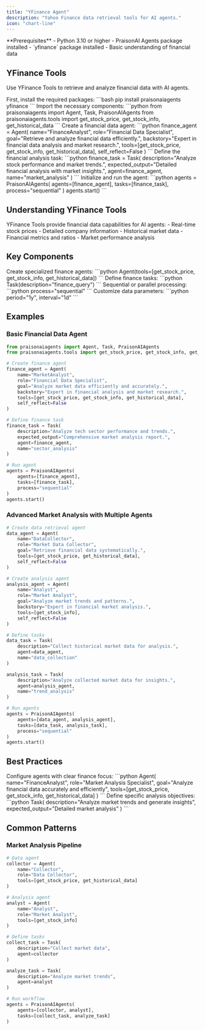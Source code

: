 ```yaml
---
title: "YFinance Agent"
description: "Yahoo Finance data retrieval tools for AI agents."
icon: "chart-line"
---
```


<Note>
  **Prerequisites**
  - Python 3.10 or higher
  - PraisonAI Agents package installed
  - `yfinance` package installed
  - Basic understanding of financial data
</Note>

## YFinance Tools

Use YFinance Tools to retrieve and analyze financial data with AI agents.

<Steps>
  <Step title="Install Dependencies">
    First, install the required packages:
    ```bash
    pip install praisonaiagents yfinance
    ```
  </Step>

  <Step title="Import Components">
    Import the necessary components:
    ```python
    from praisonaiagents import Agent, Task, PraisonAIAgents
    from praisonaiagents.tools import get_stock_price, get_stock_info, get_historical_data
    ```
  </Step>

  <Step title="Create Agent">
    Create a financial data agent:
    ```python
    finance_agent = Agent(
        name="FinanceAnalyst",
        role="Financial Data Specialist",
        goal="Retrieve and analyze financial data efficiently.",
        backstory="Expert in financial data analysis and market research.",
        tools=[get_stock_price, get_stock_info, get_historical_data],
        self_reflect=False
    )
    ```
  </Step>

  <Step title="Define Task">
    Define the financial analysis task:
    ```python
    finance_task = Task(
        description="Analyze stock performance and market trends.",
        expected_output="Detailed financial analysis with market insights.",
        agent=finance_agent,
        name="market_analysis"
    )
    ```
  </Step>

  <Step title="Run Agent">
    Initialize and run the agent:
    ```python
    agents = PraisonAIAgents(
        agents=[finance_agent],
        tasks=[finance_task],
        process="sequential"
    )
    agents.start()
    ```
  </Step>
</Steps>

## Understanding YFinance Tools

<Card title="What are YFinance Tools?" icon="question">
  YFinance Tools provide financial data capabilities for AI agents:
  - Real-time stock prices
  - Detailed company information
  - Historical market data
  - Financial metrics and ratios
  - Market performance analysis
</Card>

## Key Components

<CardGroup cols={2}>
  <Card title="Finance Agent" icon="user-robot">
    Create specialized finance agents:
    ```python
    Agent(tools=[get_stock_price, get_stock_info, get_historical_data])
    ```
  </Card>
  <Card title="Finance Task" icon="list-check">
    Define finance tasks:
    ```python
    Task(description="finance_query")
    ```
  </Card>
  <Card title="Process Types" icon="arrows-split-up-and-left">
    Sequential or parallel processing:
    ```python
    process="sequential"
    ```
  </Card>
  <Card title="Finance Options" icon="sliders">
    Customize data parameters:
    ```python
    period="1y", interval="1d"
    ```
  </Card>
</CardGroup>

## Examples

### Basic Financial Data Agent

```python
from praisonaiagents import Agent, Task, PraisonAIAgents
from praisonaiagents.tools import get_stock_price, get_stock_info, get_historical_data

# Create finance agent
finance_agent = Agent(
    name="MarketAnalyst",
    role="Financial Data Specialist",
    goal="Analyze market data efficiently and accurately.",
    backstory="Expert in financial analysis and market research.",
    tools=[get_stock_price, get_stock_info, get_historical_data],
    self_reflect=False
)

# Define finance task
finance_task = Task(
    description="Analyze tech sector performance and trends.",
    expected_output="Comprehensive market analysis report.",
    agent=finance_agent,
    name="sector_analysis"
)

# Run agent
agents = PraisonAIAgents(
    agents=[finance_agent],
    tasks=[finance_task],
    process="sequential"
)
agents.start()
```

### Advanced Market Analysis with Multiple Agents

```python
# Create data retrieval agent
data_agent = Agent(
    name="DataCollector",
    role="Market Data Collector",
    goal="Retrieve financial data systematically.",
    tools=[get_stock_price, get_historical_data],
    self_reflect=False
)

# Create analysis agent
analysis_agent = Agent(
    name="Analyst",
    role="Market Analyst",
    goal="Analyze market trends and patterns.",
    backstory="Expert in financial market analysis.",
    tools=[get_stock_info],
    self_reflect=False
)

# Define tasks
data_task = Task(
    description="Collect historical market data for analysis.",
    agent=data_agent,
    name="data_collection"
)

analysis_task = Task(
    description="Analyze collected market data for insights.",
    agent=analysis_agent,
    name="trend_analysis"
)

# Run agents
agents = PraisonAIAgents(
    agents=[data_agent, analysis_agent],
    tasks=[data_task, analysis_task],
    process="sequential"
)
agents.start()
```

## Best Practices

<AccordionGroup>
  <Accordion title="Agent Configuration">
    Configure agents with clear finance focus:
    ```python
    Agent(
        name="FinanceAnalyst",
        role="Market Analysis Specialist",
        goal="Analyze financial data accurately and efficiently",
        tools=[get_stock_price, get_stock_info, get_historical_data]
    )
    ```
  </Accordion>

  <Accordion title="Task Definition">
    Define specific analysis objectives:
    ```python
    Task(
        description="Analyze market trends and generate insights",
        expected_output="Detailed market analysis"
    )
    ```
  </Accordion>
</AccordionGroup>

## Common Patterns

### Market Analysis Pipeline
```python
# Data agent
collector = Agent(
    name="Collector",
    role="Data Collector",
    tools=[get_stock_price, get_historical_data]
)

# Analysis agent
analyst = Agent(
    name="Analyst",
    role="Market Analyst",
    tools=[get_stock_info]
)

# Define tasks
collect_task = Task(
    description="Collect market data",
    agent=collector
)

analyze_task = Task(
    description="Analyze market trends",
    agent=analyst
)

# Run workflow
agents = PraisonAIAgents(
    agents=[collector, analyst],
    tasks=[collect_task, analyze_task]
)